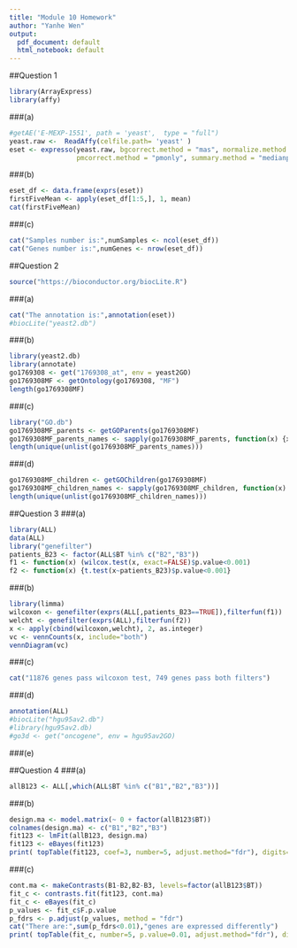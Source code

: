 ```yaml
---
title: "Module 10 Homework"
author: "Yanhe Wen"
output:
  pdf_document: default
  html_notebook: default
---
```


##Question 1
```r
library(ArrayExpress)
library(affy)
```
###(a)
```r
#getAE('E-MEXP-1551', path = 'yeast',  type = "full")
yeast.raw <-  ReadAffy(celfile.path= 'yeast' )
eset <- expresso(yeast.raw, bgcorrect.method = "mas", normalize.method = "quantiles", 
                 pmcorrect.method = "pmonly", summary.method = "medianpolish")
```
###(b)
```r
eset_df <- data.frame(exprs(eset))
firstFiveMean <- apply(eset_df[1:5,], 1, mean)
cat(firstFiveMean)
```

###(c)
```r
cat("Samples number is:",numSamples <- ncol(eset_df))
cat("Genes number is:",numGenes <- nrow(eset_df))
```

##Question 2
```r
source("https://bioconductor.org/biocLite.R")
```
###(a)
```r
cat("The annotation is:",annotation(eset))
#biocLite("yeast2.db")
```
###(b)
```r
library(yeast2.db)
library(annotate)
go1769308 <- get("1769308_at", env = yeast2GO)
go1769308MF <- getOntology(go1769308, "MF")
length(go1769308MF)
```
###(c)
```r
library("GO.db")
go1769308MF_parents <- getGOParents(go1769308MF)
go1769308MF_parents_names <- sapply(go1769308MF_parents, function(x) {x$Parents})
length(unique(unlist(go1769308MF_parents_names)))
```
###(d)
```r
go1769308MF_children <- getGOChildren(go1769308MF)
go1769308MF_children_names <- sapply(go1769308MF_children, function(x) {x$Children})
length(unique(unlist(go1769308MF_children_names)))
```

##Question 3
###(a)
```r
library(ALL)
data(ALL)
library("genefilter")
patients_B23 <- factor(ALL$BT %in% c("B2","B3"))
f1 <- function(x) (wilcox.test(x, exact=FALSE)$p.value<0.001)
f2 <- function(x) {t.test(x~patients_B23)$p.value<0.001}
```
###(b)
```r
library(limma)
wilcoxon <- genefilter(exprs(ALL[,patients_B23==TRUE]),filterfun(f1))
welcht <- genefilter(exprs(ALL),filterfun(f2))
x <- apply(cbind(wilcoxon,welcht), 2, as.integer)
vc <- vennCounts(x, include="both")
vennDiagram(vc)
```
###(c)
```r
cat("11876 genes pass wilcoxon test, 749 genes pass both filters")
```
###(d)
```r
annotation(ALL)
#biocLite("hgu95av2.db")
#library(hgu95av2.db)
#go3d <- get("oncogene", env = hgu95av2GO)
```

###(e)

##Question 4
###(a)
```r
allB123 <- ALL[,which(ALL$BT %in% c("B1","B2","B3"))]
```
###(b)
```r
design.ma <- model.matrix(~ 0 + factor(allB123$BT))
colnames(design.ma) <- c("B1","B2","B3")
fit123 <- lmFit(allB123, design.ma)
fit123 <- eBayes(fit123)
print( topTable(fit123, coef=3, number=5, adjust.method="fdr"), digits=4)
```
###(c)
```r
cont.ma <- makeContrasts(B1-B2,B2-B3, levels=factor(allB123$BT))
fit_c <- contrasts.fit(fit123, cont.ma)
fit_c <- eBayes(fit_c)
p_values <- fit_c$F.p.value
p_fdrs <- p.adjust(p_values, method = "fdr")
cat("There are:",sum(p_fdrs<0.01),"genes are expressed differently")
print( topTable(fit_c, number=5, p.value=0.01, adjust.method="fdr"), digits=4)
```